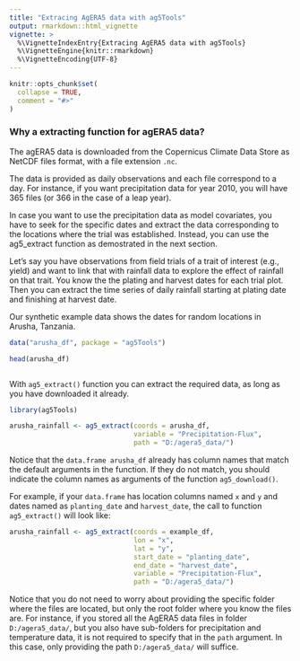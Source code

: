 ```yaml
---
title: "Extracing AgERA5 data with ag5Tools"
output: rmarkdown::html_vignette
vignette: >
  %\VignetteIndexEntry{Extracing AgERA5 data with ag5Tools}
  %\VignetteEngine{knitr::rmarkdown}
  %\VignetteEncoding{UTF-8}
---
```


```r
knitr::opts_chunk$set(
  collapse = TRUE,
  comment = "#>"
)
```
### Why a extracting function for agERA5 data?  

The agERA5 data is downloaded from the Copernicus Climate Data Store as NetCDF files format, with a file extension `.nc`.

The data is provided as daily observations and each file correspond to a day. For instance, if you want precipitation data for year 2010, you will have 365 files (or 366 in the case of a leap year).

In case you want to use the precipitation data as model covariates, you have to seek for the specific dates and extract the data corresponding to the locations where the trial was established. Instead, you can use the ag5_extract function as demostrated in the next section.  

Let's say you have observations from field trials of a trait of interest (e.g., yield) and want to link that with rainfall data to explore the effect of rainfall on that trait. You know the the plating and harvest dates for each trial plot. Then you can extract the time series of daily rainfall starting at plating date and finishing at harvest date.  

Our synthetic example data shows the dates for random locations in Arusha, Tanzania.

```r

data("arusha_df", package = "ag5Tools")

head(arusha_df)



```
With `ag5_extract()` function you can extract the required data, as long as you have downloaded it already.
```r

library(ag5Tools)

arusha_rainfall <- ag5_extract(coords = arusha_df,
                               variable = "Precipitation-Flux",
                               path = "D:/agera5_data/")

```
Notice that the `data.frame arusha_df` already has column names that match the default arguments in the function. If they do not match, you should indicate the column names as arguments of the function `ag5_download()`.  

For example, if your `data.frame` has location columns named `x` and `y` and dates named as `planting_date` and `harvest_date`, the call to function `ag5_extract()` will look like:

```r
arusha_rainfall <- ag5_extract(coords = example_df,
                               lon = "x",
                               lat = "y",
                               start_date = "planting_date",
                               end_date = "harvest_date",
                               variable = "Precipitation-Flux",
                               path = "D:/agera5_data/")

```
Notice that you do not need to worry about providing the specific folder where the files are located, but only the root folder where you know the files are. For instance, if you stored all the AgERA5 data files in folder `D:/agera5_data/`, but you also have sub-folders for precipitation and temperature data, it is not required to specify that in the `path` argument. In this case, only providing the path `D:/agera5_data/` will suffice.




